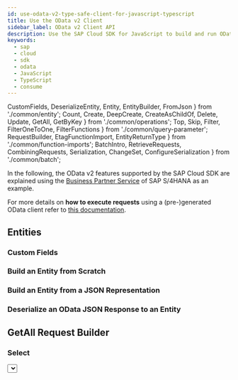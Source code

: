 ```yaml
---
id: use-odata-v2-type-safe-client-for-javascript-typescript
title: Use the OData v2 Client
sidebar_label: OData v2 Client API
description: Use the SAP Cloud SDK for JavaScript to build and run OData v2 requests in a type-safe way.
keywords:
  - sap
  - cloud
  - sdk
  - odata
  - JavaScript
  - TypeScript
  - consume
---
```


  CustomFields,
  DeserializeEntity,
  Entity,
  EntityBuilder,
  FromJson
} from './common/entity';
  Count,
  Create,
  DeepCreate,
  CreateAsChildOf,
  Delete,
  Update,
  GetAll,
  GetByKey
} from './common/operations';
  Top,
  Skip,
  Filter,
  FilterOneToOne,
  FilterFunctions
} from './common/query-parameter';
  RequestBuilder,
  EtagFunctionImport,
  EntityReturnType
} from './common/function-imports';
  BatchIntro,
  RetrieveRequests,
  CombiningRequests,
  Serialization,
  ChangeSet,
  ConfigureSerialization
} from './common/batch';

In the following, the OData v2 features supported by the SAP Cloud SDK are explained using the [Business Partner Service](https://api.sap.com/api/API_BUSINESS_PARTNER/resource) of SAP S/4HANA as an example.

For more details on **how to execute requests** using a (pre-)generated OData client refer to [this documentation](./execute-odata-request).

## Entities

<Entity />

### Custom Fields

<CustomFields />

### Build an Entity from Scratch

<EntityBuilder />

### Build an Entity from a JSON Representation

<FromJson />

### Deserialize an OData JSON Response to an Entity

<DeserializeEntity />

## GetAll Request Builder

<GetAll />

### Select

<Select />

### Filter

<Filter />

#### Filter on One-to-One Navigation Properties

<FilterOneToOne />

#### More Filter Expressions

More advanced filter expressions can be found [here](#available-filter-expressions).

### Skip

<Skip />

### Top

<Top />

### Count

<Count />

## GetByKey Request Builder

<GetByKey />

## Create Request Builder

<Create />

### Deep Create

<DeepCreate />

### Create as Child Of

<CreateAsChildOf />

## Update Request Builder

<Update />

## Delete Request Builder

<Delete />

## Handling of ETags

<ETag />

## Handling of Cross-Site Request Forgery Tokens

<Csrf />

## Skip CSRF token handling

<SkipCsrf />
<SkipCsrfExample />

## Available Filter Expressions

### Filter Functions

<FilterFunctions />

## Function Imports

### Request Builder

<RequestBuilder />

<EntityReturnType />

### Setting ETag

<EtagFunctionImport />

## Batch Requests

<BatchIntro />

### Retrieve Request

<RetrieveRequests />

### Changeset

<ChangeSet />

### Combining Requests

<CombingRequests />

### Serialization

<Serialization />

### Configure Subrequest Serialization

<ConfigureSerialization />
